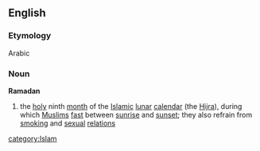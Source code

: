 ==English==
===Etymology===
Arabic
===Noun===
'''Ramadan'''
# the [[holy]] ninth [[month]] of the [[Islamic]] [[lunar]] [[calendar]] (the [[Hijra]]), during which [[Muslim]]s [[fast]] between [[sunrise]] and [[sunset]]; they also refrain from [[smoking]] and [[sexual]] [[relation]]s
[[category:Islam]]
